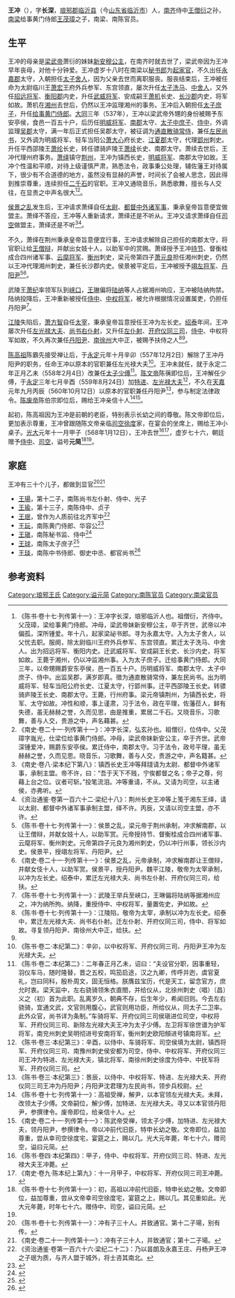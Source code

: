'''王冲'''（{{bd|493年||568年|1月12日|}}），字'''长深'''，[[琅邪郡|琅邪郡]][[临沂县|临沂县]]（今[[山东省|山东省]][[临沂市|临沂市]]）人，[[南齐|南齐]]侍中[[王僧衍|王僧衍]]之孙，[[南梁|南梁]]给事黄门侍郎[[王茂璋|王茂璋]]之子，南梁、南陈官员。

==生平==
王冲的母亲是[[梁武帝|梁武帝]]萧衍的妹妹[[新安穆公主|新安穆公主]]，在南齐时就去世了，梁武帝因为王冲早年丧母，对他十分钟爱。王冲虚岁十八时在南梁以[[秘书郎|秘书郎]]为[[起家官|起家官]]，不久出任[[永嘉郡|永嘉郡]]太守，入朝担任[[太子舍人|太子舍人]]，因为父亲去世而离职服丧。服丧结束后，王冲被任命为太尉临川王[[萧宏|萧宏]]王府外兵参军、东宫领直，屡次升任[[太子洗马|太子洗马]]、[[中舍人|中舍人]]，又外任[[招远将军|招远将军]]、[[衡阳郡|衡阳郡]]内史，升任[[武威将军|武威将军]]、安成嗣王[[萧机|萧机]]长史、[[长沙郡|长沙郡]]内史，将军如故。萧机在[[湘州_(南梁)|湘州]]去世后，仍然以王冲监理湘州的事务。王冲后入朝担任[[太子庶子|太子庶子]]，升任[[给事黄门侍郎|给事黄门侍郎]]。[[大同_(南梁)|大同]]三年（537年），王冲以梁武帝外甥的身份被赐予东安亭侯，食邑一百五十户，后历任[[明威将军|明威将军]]、[[南郡|南郡]]太守、[[太子中庶子|太子中庶子]]、[[侍中|侍中]]，外调监理[[吴郡|吴郡]]太守，满一年后正式担任吴郡太守，被征调为[[通直散骑常侍|通直散骑常侍]]，兼任[[左民尚书|左民尚书]]，又外调为明威将军、轻车当阳公[[萧大心|萧大心]]府长史、[[江夏郡|江夏郡]]太守，代理[[郢州_(刘宋)|郢州]]刺史。升任平西邵陵王[[萧纶|萧纶]]长史，转任骠骑庐陵王[[萧续|萧续]]长史、南郡太守。萧续去世后，王冲代理州府事务。[[萧绎|萧绎]]镇守[[荆州_(古代)|荆州]]，王冲为镇西长史，[[明威将军|明威将军]]、南郡太守如故。王冲个性温和平顺，对待上级谨慎严肃，熟悉法令，政事秉公处理，辅佐藩王对待属下，很少有不合道德的地方，虽然没有显赫的声誉，时间长了会被人思念，因此得到推崇尊重，连续担任[[二千石|二千石]]的官职。王冲又通晓音乐，熟悉歌舞，擅长与人交往，在显贵之中声名很大<ref>《陈书·卷十七·列传第十一》：王冲字长深，琅邪临沂人也。祖僧衍，齐侍中。父茂璋，梁给事黄门侍郎。冲母，梁武帝妹新安穆公主，卒于齐世，武帝以冲偏孤，深所锺爱。年十八，起家梁祕书郎。寻为永嘉太守。入为太子舍人，以父忧去职。服阕，除太尉临川王府外兵参军、东宫领直。累迁太子洗马、中舍人。出为招远将军、衡阳内史。迁武威将军、安成嗣王长史、长沙内史，将军如故。王薨于湘州，仍以冲监湘州事。入为太子庶子。迁给事黄门侍郎。大同三年，以帝甥赐爵安东亭侯，邑一百五十户。历明威将军、南郡太守、太子中庶子、侍中。出监吴郡，满岁即真。徵为通直散骑常侍，兼左民尚书。出为明威将军、轻车当阳公府长史、江夏太守，行郢州事。迁平西邵陵王长史。转骠骑庐陵王长史、南郡太守。王薨，行州府事。梁元帝镇荆州，为镇西长史，将军、太守如故。冲性和顺，事上谨肃，习于法令，政在平理，佐藩莅人，鲜有失德，虽无赫赫之誉，久而见思，由是推重，累居二千石。又晓音乐，习歌舞，善与人交，贵游之中，声名藉甚。</ref><ref>《南史·卷二十一·列传第十一》：冲字长深，弘玄孙也。祖僧衍，位侍中。父茂璋字胤光，仕梁位给事黄门侍郎。冲母，梁武帝妹新安公主，卒于齐世。武帝深锺爱冲，赐爵东安亭侯。累迁侍中，南郡太守。习于法令，政号平理，虽无赫赫之誉，久而见思。晓音乐，习歌舞，善与人交，贵游之中，声名籍甚。</ref>。

[[侯景之乱|侯景之乱]]发生后，王冲请求萧绎自任[[太尉|太尉]]、[[都督中外诸军事|都督中外诸军事]]，秉承皇帝旨意便宜做盟主。萧绎不答应，王冲等人重新请求，萧绎还是不听从。王冲又请求萧绎自任[[司空|司空]]做盟主，萧绎还是不听<ref>《南史·卷八·梁本纪下第八》：镇西长史王冲等拜牋请为太尉、都督中外诸军事，承制主盟。帝不许，曰：“吾于天下不贱，宁俟都督之名；帝子之尊，何藉上台之位。议者可斩。”投笔流泪。冲等重请，不从。又请为司空，以主诸侯，亦弗听。</ref><ref>《资治通鉴·卷第一百六十二·梁纪十八》：荆州长史王冲等上笺于湘东王绎，请以太尉、都督中外诸军事承制主盟，绎不许。丙辰，又请以司空主盟，亦不许。</ref>。

不久，萧绎在荆州秉承皇帝旨意便宜行事，王冲请求解除自己担任的南郡太守，将官职让给[[王僧辩|王僧辩]]，并献出女妓十人，以助军中的赏赐。萧绎授予王冲[[持节|持节]]、督衡桂成合四州诸军事、[[云麾将军|云麾将军]]、[[衡州_(广东)|衡州]]刺史，梁元帝第四子[[萧元良|萧元良]]担任湘州刺史，仍然以王冲代理湘州刺史，兼任长沙郡内史。侯景被平定后，王冲被授予[[翊左将军|翊左将军]]、[[丹阳尹|丹阳尹]]<ref>《陈书·卷十七·列传第十一》：侯景之乱，梁元帝于荆州承制，冲求解南郡，以让王僧辩，并献女妓十人，以助军赏。元帝授持节、督衡桂成合四州诸军事、云麾将军、衡州刺史。元帝第四子元良为湘州刺史，仍以冲行州事，领长沙内史。侯景平，授翊左将军、丹阳尹。</ref><ref name=autogenerated1>《南史·卷二十一·列传第十一》：侯景之乱，元帝承制，冲求解南郡让王僧辩，并献女伎十人，以助军赏。侯景平，授丹阳尹。魏平江陵，敬帝为太宰承制，以冲为左长史。绍泰中，累迁左光禄大夫、尚书左仆射、开府仪同三司，给扶。</ref>。

武陵王[[萧纪|萧纪]]率领军队到[[峡口|峡口]]，[[王琳_(会稽)|王琳]]偏将[[陆纳_(南朝)|陆纳]]等人占据湘州响应，王冲被陆纳拘禁。陆纳投降后，王冲重新被授任[[侍中|侍中]]、[[中权将军|中权将军]]，被允许根据情况设置属吏，仍担任丹阳尹<ref>《陈书·卷十七·列传第十一》：武陵王举兵至峡口，王琳偏将陆纳等据湘州应之，冲为纳所拘。纳降，重授侍中、中权将军，量置佐史，尹如故。</ref>。

[[江陵|江陵]]失陷后，[[萧方智|萧方智]]自任[[太宰|太宰]]，秉承皇帝旨意授任王冲为左长史。[[绍泰|绍泰]]年间，王冲屡次升任[[左光禄大夫|左光禄大夫]]、[[尚书右仆射|尚书右仆射]]，又升任[[左仆射|左仆射]]、[[开府仪同三司|开府仪同三司]]，[[侍中|侍中]]、中权将军如故，不久再次兼任[[丹阳尹|丹阳尹]]、[[南徐州_(刘宋)|南徐州]]大中正，被赐予扶侍之人<ref>《陈书·卷十七·列传第十一》：江陵陷，敬帝为太宰，承制以冲为左长史。绍泰中，累迁左光禄大夫、尚书右仆射。迁左仆射、开府仪同三司，侍中、将军如故。寻复领丹阳尹、南徐州大中正，给扶。</ref><ref name=autogenerated1 />。

[[陈高祖|陈高祖]]陈霸先接受禅让后，于[[永定_(南朝陈)|永定]]元年十月辛卯（557年12月2日）解除了王冲丹阳尹的职务，任命王冲以原本的官职兼任左光禄大夫<ref>《陈书·卷二·本纪第二》：辛卯，以中权将军、开府仪同三司、丹阳尹王冲为左光禄大夫。</ref>。王冲未就任，就于永定二年正月乙未（558年2月4日）改兼任[[太子少傅|太子少傅]]<ref>《陈书·卷二·本纪第二》：二年春正月乙未，诏曰：“夫设官分职，因事重轻，羽仪车马，随时隆替，晋之五校，鸣笳启途，汉之九卿，传呼并迾，虞官夏礼，岂曰同科，殷朴周文，固无恒格。朕膺兹宝历，代是天工，留念官方，庶允时衷。梁天监中，左右骁骑领朱衣直閤，并给仪从，北徐州刺史（唱）〔昌〕义之（初）首为此职。乱离岁久，朝典不存，后生年少，希闻旧则。今去左右骁骑，宜通文武，文官则用腹心，武官则用功臣，所给仪从，同太子二卫率。此外众官，尚书详为条制。”车骑将军、开府仪同三司侯瑱进位司空，中权将军、开府仪同三司、新除左光禄大夫王冲为太子少傅。左卫将军徐世谱为护军将军，南兖州刺史吴明彻进号安南将军，衡州刺史欧阳頠进号镇南将军。</ref>。[[陈文帝|陈文帝]]陈蒨即位后，王冲解任少傅，于[[永定_(南朝陈)|永定]]三年七月辛酉（559年8月24日）加[[特进|特进]]、[[左光禄大夫|左光禄大夫]]<ref>《陈书·卷三·本纪第三》：辛酉，以侍中、车骑将军、司空侯填为太尉，镇西将军、开府仪同三司、南豫州刺史侯安都为司空，侍中、中权将军、开府仪同三司王冲为特进、左光禄大夫，镇北将军、南徐州刺史徐度为侍中、中抚军将军、开府仪同三司。</ref>，不久在[[天嘉|天嘉]]元年九月丙辰（560年10月12日）以原本的官职兼任丹阳尹<ref>《陈书·卷三·本纪第三》：景辰，以侍中、中权将军、特进、左光禄大夫、开府仪同三司王冲为丹阳尹；丹阳尹沈君理为左民尚书，领步兵校尉。</ref>，参与制定法律政令。[[陈伯宗|陈废帝]]陈伯宗即位后，赐给王冲亲信十人<ref>《陈书·卷十七·列传第十一》：高祖受禅，解尹，以本官领左光禄大夫。未拜，改领太子少傅。文帝嗣位，解少傅，加特进、左光禄大夫。寻又以本官领丹阳尹，参撰律令。废帝即位，给亲信十人。</ref><ref name=autogenerated2>《南史·卷二十一·列传第十一》：陈武帝受禅，领太子少傅，加特进、左光禄大夫，领丹阳尹，参撰律令。帝以冲前代旧臣，特申长幼之敬。文帝即位，益加尊重，尝从幸司空徐度宅，宴筵之上，赐以几。光大元年薨，年七十六，赠司空，谥曰元简。</ref>。

起初，陈高祖因为王冲是前朝的老臣，特别表示长幼之间的尊敬。陈文帝即位后，更加表示尊重，王冲曾跟随陈文帝亲临[[司空|司空]][[徐度_(南朝陈)|徐度]]家，在宴会的坐席上，赐给王冲小桌子。[[光大|光大]]元年十一月甲子（568年1月12日），王冲去世<ref>《陈书·卷四·本纪第四》：甲子，侍中、中权将军、开府仪同三司、特进、左光禄大夫王冲薨。</ref><ref>《南史·卷九·陈本纪上第九》：十一月甲子，中权将军、开府仪同三司王冲薨。</ref>，虚岁七十六，朝廷赠予[[侍中|侍中]]、[[司空|司空]]，谥号'''元简'''<ref>《陈书·卷十七·列传第十一》：初，高祖以冲前代旧臣，特申长幼之敬。文帝即位，益加尊重，尝从文帝幸司空徐度宅，宴筵之上，赐以几。其见重如此。光大元年薨，时年七十六。赠侍中、司空，谥曰元简。</ref><ref name=autogenerated2 />。

==家庭==
{{main|琅邪王氏世系图}}
王冲有三十个儿子，都做到显官<ref>《陈书·卷十七·列传第十一》：冲有子三十人。并致通官。第十二子瑒，别有传。</ref><ref>《南史·卷二十一·列传第十一》：冲有子三十人，并致通官；第十二子瑒。</ref>
*[[王瑒|王瑒]]，第十二子，南陈尚书左仆射、侍中、光子
*[[王瑜_(南朝)|王瑜]]，第十三子，南陈侍中、贞子
*[[王珉|王珉]]，曾作为人质前往北齐军中<ref>《资治通鉴·卷第一百六十六·梁纪二十二》：乃以昙朗及永嘉王庄、丹杨尹王冲之子珉为质，与齐人盟于城外，将士咨其南北。</ref>
*[[王玩|王玩]]，南陈黄门侍郎、华容公<ref>{{Cite book | author = 吴钢主编；陕西省古籍整理办公室编 | title = 《全唐文补遗 第7辑》 | location =西安市 | publisher = 三秦出版社  | date= 2000年5月 | pages =四三 |ISBN =7-80628-467-2| accessdate = 2017-06-04 | url = | language= zh-hant| quote = }}</ref>
*[[王瑱|王瑱]]，南陈秘书监、侍中<ref>{{Cite book | author = 吴钢主编；陕西省古籍整理办公室编 | title = 《全唐文补遗 第2辑》 | location =西安市 | publisher = 三秦出版社  | date=1995年5月 | pages =一一九 |ISBN =7-80546-915-6| accessdate = 2013-07-07 | url = | language= zh-hant| quote = }}</ref>
*[[王球_(南陈)|王球]]，南陈太子庶子<ref>{{Cite book | author = 刘连通编 | title = 《洛阳新获七朝墓志》 | location =北京 | publisher = 中华书局 | date=2012年3月 | pages =130 |ISBN =978-7-101-07997-5| accessdate = 2013-07-07 | url = | language= zh-hant| quote = }}</ref>
*[[王琰_(南陈)|王琰]]，南陈中书侍郎、御史中丞、都官尚书<ref>{{Cite book | author = 吕建中，胡戟主编 | title = 《大唐西市博物馆藏墓志研究 续一）》 | location =西安| publisher = 陕西师范大学出版总社有限公司  | date=2013年7月  | pages =29 |ISBN =978-7-5613-7207-4| accessdate = 2016-12-19 | url = | language= zh-hans| quote = }}</ref>

==参考资料==
{{Reflist|2}}

[[Category:琅邪王氏|Category:琅邪王氏]]
[[Category:谥元简|Category:谥元简]]
[[Category:南陈官员|Category:南陈官员]]
[[Category:南梁官员|Category:南梁官员]]